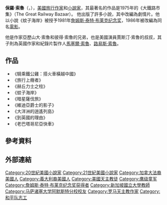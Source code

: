 {{Infobox writer
|name = 保罗·索鲁<br />Paul Theroux
| birth_name  = 保羅·索魯
| image       = PaulTheroux_2008Sep.jpg
| imagesize   = 200px
| caption     = 保羅·索魯
| birth_date  = {{Birth date and age|1941|4|10|mf=y}}
| birth_place = {{USA}}[[梅德福|梅德福]]（Medford）
| death_date  =
| death_place =
| occupation  = {{Flatlist|
* [[作家|作家]]
* [[小說家|小說家]]
* 文學評論家
}}
| nationality = {{USA}}
| ethnicity   = {{plainlist|
* 法裔加拿大人
* 義大利人
}}
| period      = 1967–
| genre       =
| subject     =
| movement    =
| debut_works =
| influences  = [[亨利·詹姆斯|亨利·詹姆斯]], [[V·S·奈波爾|V·S·奈波爾]], [[格雷厄姆·格林|格雷厄姆·格林]], [[安東尼·特洛勒普|安東尼·特洛勒普]], [[約瑟夫·康拉德|約瑟夫·康拉德]]
| influenced  =
| signature   =
| website     =
| footnotes   =
| module = {{Listen| embed=yes |filename = Paul_theroux_in_bookclub_b039bg5h.flac |title = Paul Theroux's voice |type = speech |description = from the BBC programme ''[[Bookclub_(radio)|Bookclub]]'', September 1, 2013.<ref>{{Cite episode |title= Paul Theroux |series= Bookclub |serieslink= Bookclub (radio) |url= http://www.bbc.co.uk/programmes/b039bg5h |station= [[BBC_Radio_4|BBC Radio 4]] |date= September 1, 2013 |accessdate= January 18, 2014 |archive-date= 2019-07-30 |archive-url= https://web.archive.org/web/20190730034528/https://www.bbc.co.uk/programmes/b039bg5h |dead-url= no }}</ref> }}
}}

'''保羅·索魯'''（{{lang-en|'''Paul Theroux'''}}，{{bd|1941年|4月10日|catIdx=R}}），[[美國|美國]][[旅行|旅行]][[作家|作家]]和[[小說家|小說家]]，其最著名的作品是1975年的《大鐵路市集》（The Great Railway Bazaar）。 他出版了許多小說，其中改編為劇情片。他以小說《蚊子海岸》被授予1981年[[詹姆斯·泰特·布莱克纪念奖|詹姆斯·泰特·布莱克纪念奖]]，1986年被改編為同名[[電影|電影]]。

他是作家亞歷山大·索魯和彼得·索魯的兄弟，也是美國演員賈斯汀·索魯的叔叔，其子則為英國作家和紀錄片製作人[[馬塞爾·索魯|馬塞爾·索魯]]、[[路易斯·索魯|路易斯·索魯]]。

==作品==
*《騎乘鐵公雞：搭火車橫越中國》
*《旅行上癮者》
*《赫丘力士之柱》
*《蚊子海岸》
*《暗星薩伐旅》
*《維迪亞爵士的影子》
*《大洋洲的逍遙列島》
*《到英國的理由》
*《老巴塔哥尼亞快車》

==參考資料==
{{Reflist|30em}}

==外部連結==
{{external media
|video1=[http://92yondemand.org/92ythe-paris-review-interview-series-paul-theroux 92Y / The Paris Review Interview Series: Paul Theroux], December 18, 1989
|video2=[http://www.c-span.org/video/?281368-5/book-discussion-ghost-train-eastern-star Book Discussion on Ghost Train to the Eastern Star], September 27, 2008
|video3=[http://www.c-span.org/video/?176128-1/book-discussion-dark-star-safari Book Discussion on Dark Star Safari], APRIL 10, 2003
}}

{{詹姆斯·泰特·布莱克纪念奖获得者}}

{{Authority control}}
{{DEFAULTSORT:Theroux, Paul}}
[[Category:20世紀美國小說家|Category:20世紀美國小說家]]
[[Category:21世紀美國小說家|Category:21世紀美國小說家]]
[[Category:加拿大法裔美國人|Category:加拿大法裔美國人]]
[[Category:義大利裔美國人|Category:義大利裔美國人]]
[[Category:美國天主教徒|Category:美國天主教徒]]
[[Category:鹰级童军|Category:鹰级童军]]
[[Category:詹姆斯·泰特·布莱克纪念奖获得者|Category:詹姆斯·泰特·布莱克纪念奖获得者]]
[[Category:新加坡國立大學教師|Category:新加坡國立大學教師]]
[[Category:马萨诸塞大学阿默斯特分校校友|Category:马萨诸塞大学阿默斯特分校校友]]
[[Category:罗马天主教作家|Category:罗马天主教作家]]
[[Category:和平队志工|Category:和平队志工]]